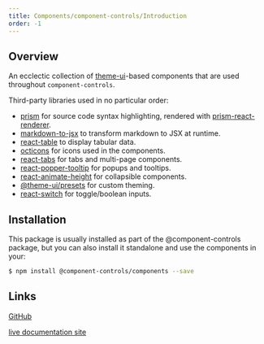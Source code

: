 ```yaml
---
title: Components/component-controls/Introduction
order: -1
---
```


## Overview

An ecclectic collection of [theme-ui](https://theme-ui.com)-based components that are used throughout `component-controls`.

Third-party libraries used in no particular order:

-   [prism](https://prismjs.com) for source code syntax highlighting, rendered with [prism-react-renderer](https://github.com/FormidableLabs/prism-react-renderer).
-   [markdown-to-jsx](https://probablyup.com/markdown-to-jsx/) to transform markdown to JSX at runtime.
-   [react-table](https://github.com/tannerlinsley/react-table) to display tabular data. 
-   [octicons](https://octicons.github.com) for icons used in the components.
-   [react-tabs](https://reactcommunity.org/react-tabs/) for tabs and multi-page components.
-   [react-popper-tooltip](https://react-popper-tooltip.netlify.com) for popups and tooltips.
-   [react-animate-height](https://muffinman.io/react-animate-height/) for collapsible components.
-   [@theme-ui/presets](https://theme-ui.com/packages/presets/) for custom theming.
-   [react-switch](https://github.com/markusenglund/react-switch) for toggle/boolean inputs.


## Installation

This package is usually installed as part of the @component-controls package, but you can also install it standalone and use the components in your:

```bash
$ npm install @component-controls/components --save
```

## Links

[GitHub](https://github.com/ccontrols/component-controls/tree/master/ui/components)

[live documentation site](https://component-controls.com/api/components-actionbar--overview)
